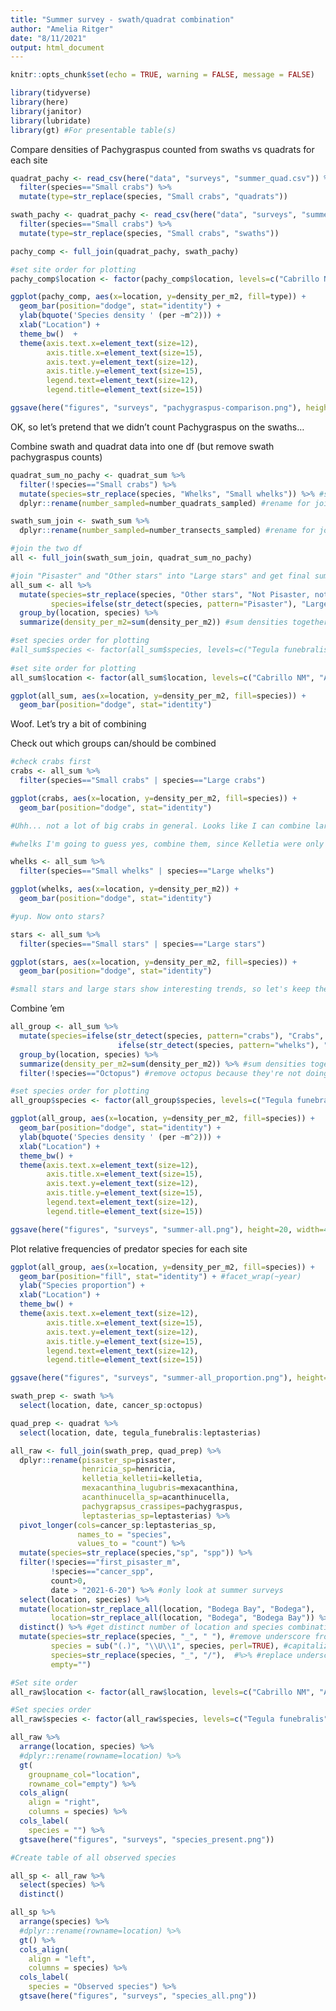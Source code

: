 ```yaml
---
title: "Summer survey - swath/quadrat combination"
author: "Amelia Ritger"
date: "8/11/2021"
output: html_document
---
```


```r
knitr::opts_chunk$set(echo = TRUE, warning = FALSE, message = FALSE)

library(tidyverse)
library(here)
library(janitor)
library(lubridate)
library(gt) #For presentable table(s)
```

Compare densities of Pachygraspus counted from swaths vs quadrats for each site
```r
quadrat_pachy <- read_csv(here("data", "surveys", "summer_quad.csv")) %>%
  filter(species=="Small crabs") %>%
  mutate(type=str_replace(species, "Small crabs", "quadrats"))

swath_pachy <- quadrat_pachy <- read_csv(here("data", "surveys", "summer_swath.csv"))  %>%
  filter(species=="Small crabs") %>%
  mutate(type=str_replace(species, "Small crabs", "swaths"))

pachy_comp <- full_join(quadrat_pachy, swath_pachy)

#set site order for plotting
pachy_comp$location <- factor(pachy_comp$location, levels=c("Cabrillo NM", "Alegria", "Lompoc Landing", "Bodega Bay", "Fogarty Creek", "Sokol Point"))

ggplot(pachy_comp, aes(x=location, y=density_per_m2, fill=type)) +
  geom_bar(position="dodge", stat="identity") +
  ylab(bquote('Species density ' (per ~m^2))) +
  xlab("Location") +
  theme_bw()  +
  theme(axis.text.x=element_text(size=12),
        axis.title.x=element_text(size=15),
        axis.text.y=element_text(size=12),
        axis.title.y=element_text(size=15),
        legend.text=element_text(size=12),
        legend.title=element_text(size=15))

ggsave(here("figures", "surveys", "pachygraspus-comparison.png"), height=20, width=40, units="cm")
```

OK, so let's pretend that we didn't count Pachygraspus on the swaths...

Combine swath and quadrat data into one df (but remove swath pachygraspus counts)
```r
quadrat_sum_no_pachy <- quadrat_sum %>%
  filter(!species=="Small crabs") %>%
  mutate(species=str_replace(species, "Whelks", "Small whelks")) %>% #separate kelletia from nucella/acanthinucella
  dplyr::rename(number_sampled=number_quadrats_sampled) #rename for joining dfs

swath_sum_join <- swath_sum %>%
  dplyr::rename(number_sampled=number_transects_sampled) #rename for joining dfs

#join the two df
all <- full_join(swath_sum_join, quadrat_sum_no_pachy)

#join "Pisaster" and "Other stars" into "Large stars" and get final summed df
all_sum <- all %>%
  mutate(species=str_replace(species, "Other stars", "Not Pisaster, not small stars"), #set up values for combining "other stars" with "pisaster"
         species=ifelse(str_detect(species, pattern="Pisaster"), "Large stars", species)) %>%
  group_by(location, species) %>%
  summarize(density_per_m2=sum(density_per_m2)) #sum densities together

#set species order for plotting
#all_sum$species <- factor(all_sum$species, levels=c("Tegula funebralis", "Small whelks", "Large whelks", "Small crabs", "Large crabs", "Small stars", "Large stars", "Octopus"))
                                            
#set site order for plotting
all_sum$location <- factor(all_sum$location, levels=c("Cabrillo NM", "Alegria", "Lompoc Landing", "Bodega Bay", "Fogarty Creek", "Sokol Point"))

ggplot(all_sum, aes(x=location, y=density_per_m2, fill=species)) +
  geom_bar(position="dodge", stat="identity")
```

Woof. Let's try a bit of combining

Check out which groups can/should be combined
```r
#check crabs first
crabs <- all_sum %>%
  filter(species=="Small crabs" | species=="Large crabs")

ggplot(crabs, aes(x=location, y=density_per_m2, fill=species)) +
  geom_bar(position="dodge", stat="identity")

#Uhh... not a lot of big crabs in general. Looks like I can combine large and small crabs?

#whelks I'm going to guess yes, combine them, since Kelletia were only found at Cabrillo NM

whelks <- all_sum %>%
  filter(species=="Small whelks" | species=="Large whelks")

ggplot(whelks, aes(x=location, y=density_per_m2)) +
  geom_bar(position="dodge", stat="identity") 

#yup. Now onto stars?

stars <- all_sum %>%
  filter(species=="Small stars" | species=="Large stars")

ggplot(stars, aes(x=location, y=density_per_m2, fill=species)) +
  geom_bar(position="dodge", stat="identity")

#small stars and large stars show interesting trends, so let's keep them separate
```

Combine 'em
```r
all_group <- all_sum %>%
  mutate(species=ifelse(str_detect(species, pattern="crabs"), "Crabs", 
                        ifelse(str_detect(species, pattern="whelks"), "Whelks", species))) %>%
  group_by(location, species) %>%
  summarize(density_per_m2=sum(density_per_m2)) %>% #sum densities together
  filter(!species=="Octopus") #remove octopus because they're not doing much :(

#set species order for plotting
all_group$species <- factor(all_group$species, levels=c("Tegula funebralis", "Whelks", "Crabs", "Small stars", "Large stars", "Octopus"))

ggplot(all_group, aes(x=location, y=density_per_m2, fill=species)) +
  geom_bar(position="dodge", stat="identity") +
  ylab(bquote('Species density ' (per ~m^2))) +
  xlab("Location") +
  theme_bw() +
  theme(axis.text.x=element_text(size=12),
        axis.title.x=element_text(size=15),
        axis.text.y=element_text(size=12),
        axis.title.y=element_text(size=15),
        legend.text=element_text(size=12),
        legend.title=element_text(size=15))

ggsave(here("figures", "surveys", "summer-all.png"), height=20, width=40, units="cm")
```

Plot relative frequencies of predator species for each site
```r
ggplot(all_group, aes(x=location, y=density_per_m2, fill=species)) +
  geom_bar(position="fill", stat="identity") + #facet_wrap(~year)
  ylab("Species proportion") +
  xlab("Location") +
  theme_bw() +
  theme(axis.text.x=element_text(size=12),
        axis.title.x=element_text(size=15),
        axis.text.y=element_text(size=12),
        axis.title.y=element_text(size=15),
        legend.text=element_text(size=12),
        legend.title=element_text(size=15))

ggsave(here("figures", "surveys", "summer-all_proportion.png"), height=20, width=40, units="cm")
```


```r
swath_prep <- swath %>%
  select(location, date, cancer_sp:octopus)

quad_prep <- quadrat %>%
  select(location, date, tegula_funebralis:leptasterias)

all_raw <- full_join(swath_prep, quad_prep) %>%
  dplyr::rename(pisaster_sp=pisaster,
                henricia_sp=henricia,
                kelletia_kelletii=kelletia,
                mexacanthina_lugubris=mexacanthina,
                acanthinucella_sp=acanthinucella,
                pachygrapsus_crassipes=pachygraspus,
                leptasterias_sp=leptasterias) %>%
  pivot_longer(cols=cancer_sp:leptasterias_sp,
               names_to = "species",
               values_to = "count") %>%
  mutate(species=str_replace(species,"sp", "spp")) %>%
  filter(!species=="first_pisaster_m",
         !species=="cancer_spp",
         count>0,
         date > "2021-6-20") %>% #only look at summer surveys
  select(location, species) %>%
  mutate(location=str_replace_all(location, "Bodega Bay", "Bodega"),
         location=str_replace_all(location, "Bodega", "Bodega Bay")) %>% #I'm tired so I can't figure out a simpler way to do this
  distinct() %>% #get distinct number of location and species combinations
  mutate(species=str_replace(species, "_", " "), #remove underscore from organism names
         species = sub("(.)", "\\U\\1", species, perl=TRUE), #capitalize organism names
         species=str_replace(species, "_", "/"),  #%>% #replace underscore for ostrina/emarginata
         empty="")

#Set site order
all_raw$location <- factor(all_raw$location, levels=c("Cabrillo NM", "Alegria", "Lompoc Landing", "Bodega Bay", "Fogarty Creek", "Sokol Point"))

#Set species order
all_raw$species <- factor(all_raw$species, levels=c("Tegula funebralis", "Nucella ostrina/emarginata", "Nucella canaliculata", "Acanthinucella spp", "Mexacanthina lugubris", "Kelletia kelletii", "Pachygrapsus crassipes", "Cancer antennarius", "Cancer productus", "Cancer oregonensis", "Leptasterias spp", "Henricia spp", "Pisaster spp","Octopus"))

all_raw %>%
  arrange(location, species) %>%
  #dplyr::rename(rowname=location) %>%
  gt(
    groupname_col="location",
    rowname_col="empty") %>%
  cols_align(
    align = "right",
    columns = species) %>%
  cols_label(
    species = "") %>%
  gtsave(here("figures", "surveys", "species_present.png"))

#Create table of all observed species

all_sp <- all_raw %>%
  select(species) %>%
  distinct()

all_sp %>%
  arrange(species) %>%
  #dplyr::rename(rowname=location) %>%
  gt() %>%
  cols_align(
    align = "left",
    columns = species) %>%
  cols_label(
    species = "Observed species") %>%
  gtsave(here("figures", "surveys", "species_all.png"))
```

